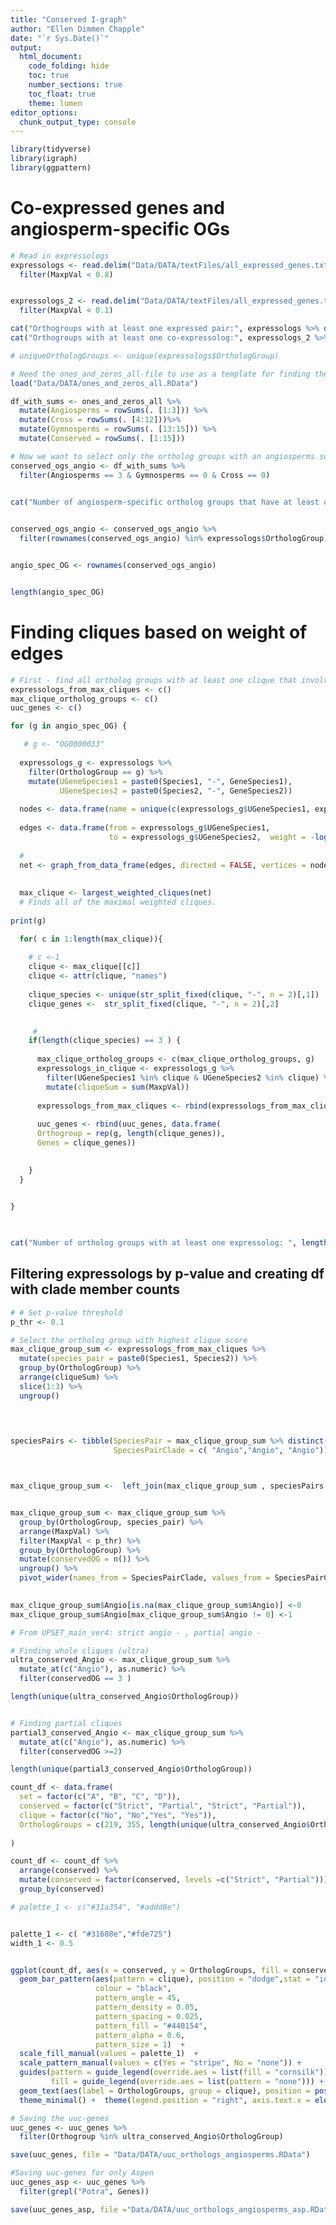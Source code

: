 ```yaml
---
title: "Conserved I-graph"
author: "Ellen Dimmen Chapple"
date: "`r Sys.Date()`"
output: 
  html_document:
    code_folding: hide
    toc: true
    number_sections: true
    toc_float: true
    theme: lumen
editor_options:
  chunk_output_type: console
---
```



```r

library(tidyverse)
library(igraph)
library(ggpattern)

```

# Co-expressed genes and angiosperm-specific OGs


```r
# Read in expressologs
expressologs <- read.delim("Data/DATA/textFiles/all_expressed_genes.txt", sep = " ") %>%  # 12,646 orthogroups (before p-val filtering), and 11,751 after.
  filter(MaxpVal < 0.8)


expressologs_2 <- read.delim("Data/DATA/textFiles/all_expressed_genes.txt", sep = " ") %>% 
  filter(MaxpVal < 0.1)

cat("Orthogroups with at least one expressed pair:", expressologs %>% distinct(OrthologGroup) %>% nrow(), "\n")
cat("Orthogroups with at least one co-expressolog:", expressologs_2 %>% distinct(OrthologGroup) %>% nrow(), "\n")

# uniqueOrthologGroups <- unique(expressologs$OrthologGroup)


```



```r

# Need the ones_and_zeros_all-file to use as a template for finding the ortholog groups specific for angiosperms.
load("Data/DATA/ones_and_zeros_all.RData")

df_with_sums <- ones_and_zeros_all %>%
  mutate(Angiosperms = rowSums(. [1:3])) %>%
  mutate(Cross = rowSums(. [4:12]))%>%
  mutate(Gymnosperms = rowSums(. [13:15])) %>%
  mutate(Conserved = rowSums(. [1:15]))

# Now we want to select only the ortholog groups with an angiosperms sum of 3, while the others two groups are 0.
conserved_ogs_angio <- df_with_sums %>%
  filter(Angiosperms == 3 & Gymnosperms == 0 & Cross == 0) 
 

cat("Number of angiosperm-specific ortholog groups that have at least one expressed (not p-value cutoff) gene pair for all 3 pairs: ", nrow(conserved_ogs_angio))


conserved_ogs_angio <- conserved_ogs_angio %>% 
  filter(rownames(conserved_ogs_angio) %in% expressologs$OrthologGroup)


angio_spec_OG <- rownames(conserved_ogs_angio)


length(angio_spec_OG)

```

#  Finding cliques based on weight of edges

```r

# First - find all ortholog groups with at least one clique that involves only 3 species.
expressologs_from_max_cliques <- c()
max_clique_ortholog_groups <- c()
uuc_genes <- c()

for (g in angio_spec_OG) {

   # g <- "OG0000033"
  
  expressologs_g <- expressologs %>% 
    filter(OrthologGroup == g) %>%
    mutate(UGeneSpecies1 = paste0(Species1, "-", GeneSpecies1),
           UGeneSpecies2 = paste0(Species2, "-", GeneSpecies2))
  
  nodes <- data.frame(name = unique(c(expressologs_g$UGeneSpecies1, expressologs_g$UGeneSpecies2)))
  
  edges <- data.frame(from = expressologs_g$UGeneSpecies1, 
                      to = expressologs_g$UGeneSpecies2,  weight = -log(expressologs_g$MaxpVal))
  
  # 
  net <- graph_from_data_frame(edges, directed = FALSE, vertices = nodes)
  
  
  max_clique <- largest_weighted_cliques(net)
  # Finds all of the maximal weighted cliques. 
  
print(g)

  for( c in 1:length(max_clique)){
    
    # c <-1
    clique <- max_clique[[c]]
    clique <- attr(clique, "names")
    
    clique_species <- unique(str_split_fixed(clique, "-", n = 2)[,1])
    clique_genes <-  str_split_fixed(clique, "-", n = 2)[,2]

    
     #
    if(length(clique_species) == 3 ) {
      
      max_clique_ortholog_groups <- c(max_clique_ortholog_groups, g)
      expressologs_in_clique <- expressologs_g %>%
        filter(UGeneSpecies1 %in% clique & UGeneSpecies2 %in% clique) %>% 
        mutate(cliqueSum = sum(MaxpVal))
      
      expressologs_from_max_cliques <- rbind(expressologs_from_max_cliques, expressologs_in_clique)
      
      uuc_genes <- rbind(uuc_genes, data.frame(
      Orthogroup = rep(g, length(clique_genes)),
      Genes = clique_genes))

      
    }
  }

  
}
      


cat("Number of ortholog groups with at least one expressolog: ", length(unique(angio_spec_OG)),"\n","Number of ortholog groups with at least one fully sized clique: ",length(unique(max_clique_ortholog_groups)))


```


## Filtering expressologs by p-value and creating df with clade member counts


```r

# # Set p-value threshold
p_thr <- 0.1

# Select the ortholog group with highest clique score
max_clique_group_sum <- expressologs_from_max_cliques %>% 
  mutate(species_pair = paste0(Species1, Species2)) %>%  
  group_by(OrthologGroup) %>% 
  arrange(cliqueSum) %>% 
  slice(1:3) %>% 
  ungroup()
  

  

speciesPairs <- tibble(SpeciesPair = max_clique_group_sum %>% distinct(species_pair) %>% pull(species_pair),
                       SpeciesPairClade = c( "Angio","Angio", "Angio"))



max_clique_group_sum <-  left_join(max_clique_group_sum , speciesPairs, by = join_by("species_pair" == "SpeciesPair" ))


max_clique_group_sum <- max_clique_group_sum %>%
  group_by(OrthologGroup, species_pair) %>% 
  arrange(MaxpVal) %>%
  filter(MaxpVal < p_thr) %>% 
  group_by(OrthologGroup) %>% 
  mutate(conservedOG = n()) %>% 
  ungroup() %>% 
  pivot_wider(names_from = SpeciesPairClade, values_from = SpeciesPairClade) 
  

max_clique_group_sum$Angio[is.na(max_clique_group_sum$Angio)] <-0
max_clique_group_sum$Angio[max_clique_group_sum$Angio != 0] <-1

```



```r

# From UPSET_main_ver4: strict angio - , partial angio - 

# Finding whole cliques (ultra)
ultra_conserved_Angio <- max_clique_group_sum %>%
  mutate_at(c("Angio"), as.numeric) %>%
  filter(conservedOG == 3 )

length(unique(ultra_conserved_Angio$OrthologGroup))


# Finding partial cliques
partial3_conserved_Angio <- max_clique_group_sum %>%
  mutate_at(c("Angio"), as.numeric) %>%
  filter(conservedOG >=2)

length(unique(partial3_conserved_Angio$OrthologGroup))


```



```r

count_df <- data.frame(
  set = factor(c("A", "B", "C", "D")),
  conserved = factor(c("Strict", "Partial", "Strict", "Partial")),
  clique = factor(c("No", "No","Yes", "Yes")),
  OrthologGroups = c(219, 355, length(unique(ultra_conserved_Angio$OrthologGroup)), length(unique(partial3_conserved_Angio$OrthologGroup)))
  
)

count_df <- count_df %>% 
  arrange(conserved) %>% 
  mutate(conserved = factor(conserved, levels =c("Strict", "Partial"))) %>% 
  group_by(conserved)


```



```r

# palette_1 <- c("#31a354", "#addd8e")


palette_1 <- c( "#31688e","#fde725")
width_1 <- 0.5


ggplot(count_df, aes(x = conserved, y = OrthologGroups, fill = conserved)) +
  geom_bar_pattern(aes(pattern = clique), position = "dodge",stat = "identity", width = width_1,
                   colour = "black",
                   pattern_angle = 45,
                   pattern_density = 0.05,
                   pattern_spacing = 0.025,
                   pattern_fill = "#440154",
                   pattern_alpha = 0.6,
                   pattern_size = 1)  +
  scale_fill_manual(values = palette_1)  + 
  scale_pattern_manual(values = c(Yes = "stripe", No = "none")) +
  guides(pattern = guide_legend(override.aes = list(fill = "cornsilk")),
         fill = guide_legend(override.aes = list(pattern = "none"))) +
  geom_text(aes(label = OrthologGroups, group = clique), position = position_dodge(width = 0.5), vjust = -0.5, size = 4, fontface = 2) +
  theme_minimal() +  theme(legend.position = "right", axis.text.x = element_blank(), axis.title.x = element_blank(),panel.background = element_rect(fill = "cornsilk"), plot.background = element_rect(fill = "white")) + ggtitle("Conserved ortholog groups specific for Angiosperm") + ylim(0,600) 


```



```r
# Saving the uuc-genes
uuc_genes <- uuc_genes %>% 
  filter(Orthogroup %in% ultra_conserved_Angio$OrthologGroup)

save(uuc_genes, file = "Data/DATA/uuc_orthologs_angiosperms.RData")

```

```r
#Saving uuc-genes for only Aspen
uuc_genes_asp <- uuc_genes %>% 
  filter(grepl("Potra", Genes))

save(uuc_genes_asp, file ="Data/DATA/uuc_orthologs_angiosperms_asp.RData") # Now go to GSEA!

```


